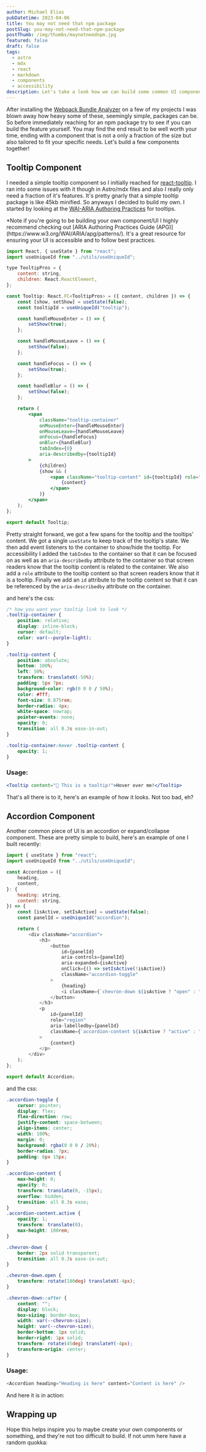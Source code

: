 ```yaml
---
author: Michael Elias
pubDatetime: 2023-04-06
title: You may not need that npm package
postSlug: you-may-not-need-that-npm-package
postThumb: /img/thumbs/maynotneednpm.jpg
featured: false
draft: false
tags:
  - astro
  - mdx
  - react
  - markdown
  - components
  - accessibility
description: Let's take a look how we can build some common UI components rather than reaching for another npm package or something
---
```




After installing the [Webpack Bundle Analyzer](https://www.npmjs.com/package/webpack-bundle-analyzer) on a few of my projects I was blown away how heavy some of these, seemingly simple, packages can be. So before immediately reaching for an npm package try to see if you can build the feature yourself. You may find the end result to be well worth your time, ending with a component that is not a only a fraction of the size but also tailored to fit your specific needs. Let's build a few components together!

## Tooltip Component

I needed a simple tooltip component so I initially reached for [react-tooltip](https://www.npmjs.com/package/react-tooltip). I ran into some issues with it though in Astro/mdx files and also I really only need a fraction of it's features. It's pretty gnarly that a simple tooltip package is like 45kb minified. So anyways I decided to build my own. I started by looking at the [WAI-ARIA Authoring Practices](https://www.w3.org/WAI/ARIA/apg/patterns/tooltip/) for tooltips.

<aside>
	<Icon name="ion:information-circle-outline" />
	*Note if you're going to be building your own component/UI I highly recommend
	checking out [ARIA Authoring Practices Guide (APG)](https://www.w3.org/WAI/ARIA/apg/patterns/).
	It's a great resource for ensuring your UI is accessible and to follow best practices.
</aside>

```jsx
import React, { useState } from "react";
import useUniqueId from "../utils/useUniqueId";

type TooltipPros = {
	content: string,
	children: React.ReactElement,
};

const Tooltip: React.FC<TooltipPros> = ({ content, children }) => {
	const [show, setShow] = useState(false);
	const tooltipId = useUniqueId("tooltip");

	const handleMouseEnter = () => {
		setShow(true);
	};

	const handleMouseLeave = () => {
		setShow(false);
	};

	const handleFocus = () => {
		setShow(true);
	};

	const handleBlur = () => {
		setShow(false);
	};

	return (
		<span
			className="tooltip-container"
			onMouseEnter={handleMouseEnter}
			onMouseLeave={handleMouseLeave}
			onFocus={handleFocus}
			onBlur={handleBlur}
			tabIndex={0}
			aria-describedby={tooltipId}
		>
			{children}
			{show && (
				<span className="tooltip-content" id={tooltipId} role="tooltip">
					{content}
				</span>
			)}
		</span>
	);
};

export default Tooltip;
```

Pretty straight forward, we got a few spans for the tooltip and the tooltips' content. We got a single `useState` to keep track of the tooltip's state. We then add event listeners to the container to show/hide the tooltip. For accessibility I added the `tabIndex` to the container so that it can be focused on as well as an `aria-describedby` attribute to the container so that screen readers know that the tooltip content is related to the container. We also add a `role` attribute to the tooltip content so that screen readers know that it is a tooltip. Finally we add an `id` attribute to the tooltip content so that it can be referenced by the `aria-describedby` attribute on the container.

and here's the css:

```css
/* how you want your tooltip link to look */
.tooltip-container {
	position: relative;
	display: inline-block;
	cursor: default;
	color: var(--purple-light);
}

.tooltip-content {
	position: absolute;
	bottom: 100%;
	left: 50%;
	transform: translateX(-50%);
	padding: 5px 7px;
	background-color: rgb(0 0 0 / 50%);
	color: #fff;
	font-size: 0.875rem;
	border-radius: 4px;
	white-space: nowrap;
	pointer-events: none;
	opacity: 0;
	transition: all 0.3s ease-in-out;
}

.tooltip-container:hover .tooltip-content {
	opacity: 1;
}
```

### Usage:

```jsx
<Tooltip content="🎉 This is a tooltip!">Hover over me!</Tooltip>
```

That's all there is to it, here's an <Tooltip client:load content="🎉 This is a tooltip!">example</Tooltip> of how it looks. Not too bad, eh?

## Accordion Component

Another common piece of UI is an accordion or expand/collapse component. These are pretty simple to build, here's an example of one I built recently:

```js
import { useState } from "react";
import useUniqueId from "../utils/useUniqueId";

const Accordion = ({
	heading,
	content,
}: {
	heading: string,
	content: string,
}) => {
	const [isActive, setIsActive] = useState(false);
	const panelId = useUniqueId("accordion");

	return (
		<div className="accordion">
			<h3>
				<button
					id={panelId}
					aria-controls={panelId}
					aria-expanded={isActive}
					onClick={() => setIsActive(!isActive)}
					className="accordion-toggle"
				>
					{heading}
					<i className={`chevron-down ${isActive ? "open" : ""}`} />
				</button>
			</h3>
			<p
				id={panelId}
				role="region"
				aria-labelledby={panelId}
				className={`accordion-content ${isActive ? "active" : ""}`}
			>
				{content}
			</p>
		</div>
	);
};

export default Accordion;
```

and the css:

```css
.accordion-toggle {
	cursor: pointer;
	display: flex;
	flex-direction: row;
	justify-content: space-between;
	align-items: center;
	width: 100%;
	margin: 0;
	background: rgba(0 0 0 / 20%);
	border-radius: 7px;
	padding: 8px 15px;
}

.accordion-content {
	max-height: 0;
	opacity: 0;
	transform: translate(0, -15px);
	overflow: hidden;
	transition: all 0.3s ease;
}
.accordion-content.active {
	opacity: 1;
	transform: translate(0);
	max-height: 100rem;
}

.chevron-down {
	border: 2px solid transparent;
	transition: all 0.3s ease-in-out;
}

.chevron-down.open {
	transform: rotate(180deg) translateX(-4px);
}

.chevron-down::after {
	content: "";
	display: block;
	box-sizing: border-box;
	width: var(--chevron-size);
	height: var(--chevron-size);
	border-bottom: 1px solid;
	border-right: 1px solid;
	transform: rotate(45deg) translateY(-4px);
	transform-origin: center;
}
```

### Usage:

```js
<Accordion heading="Heading is here" content="Content is here" />
```

And here it is in action:

<Accordion
	client:load
	heading="Who's the best guitarist of all time?"
	content="Tony Iommi 🎸🤘🧙🏻‍♂️⚡️"
/>

## Wrapping up

Hope this helps inspire you to maybe create your own components or something, and they're not too difficult to build. If not umm here have a random quokka:

<RandomQuokka client:load />
